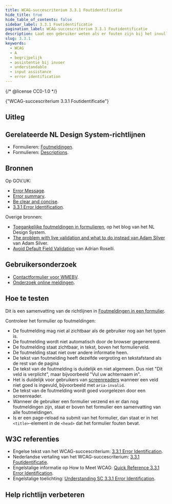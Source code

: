 ```yaml
---
title: WCAG-succescriterium 3.3.1 Foutidentificatie
hide_title: true
hide_table_of_contents: false
sidebar_label: 3.3.1 Foutidentificatie
pagination_label: WCAG-succescriterium 3.3.1 Foutidentificatie
description: Laat een gebruiker weten als er fouten zijn bij het invullen van een formulier.
slug: 3.3.1
keywords:
  - WCAG
  - A
  - begrijpelijk
  - assistentie bij invoer
  - understandable
  - input assistance
  - error identification
---
```


{/* @license CC0-1.0 */}


<WcagHeadingGroup level={1} conformanceLevel="Niveau A">
  {"WCAG-succescriterium 3.3.1 Foutidentificatie"}
</WcagHeadingGroup>

## Uitleg

<Summary />

## Gerelateerde NL Design System-richtlijnen

- Formulieren: [Foutmeldingen](/richtlijnen/formulieren/foutmeldingen).
- Formulieren: [Descriptions](/richtlijnen/formulieren/descriptions).

## Bronnen

Op GOV.UK:

- [<span lang="en">Error Message</span>](https://design-system.service.gov.uk/components/error-message/).
- [<span lang="en">Error summary</span>](https://design-system.service.gov.uk/components/error-summary/).
- [<span lang="en">Be clear and concise</span>](https://design-system.service.gov.uk/components/error-message/#be-clear-and-concise).
- [<span lang="en">3.3.1 Error Identification</span>](https://github.com/alphagov/wcag-primer/wiki/3.3.1).

Overige bronnen:

- [Toegankelijke foutmeldingen in formulieren](/blog/toegankelijke-foutmeldingen-formulieren), op het blog van het NL Design System.
- [<span lang="en">The problem with live validation and what to do instead van Adam Silver</span>](https://adamsilver.io/blog/the-problem-with-live-validation-and-what-to-do-instead/) van Adam Silver.
- [<span lang="en">Avoid Default Field Validation</span>](https://adrianroselli.com/2019/02/avoid-default-field-validation.html) van Adrian Roselli.

## Gebruikersonderzoek

- [Contactformulier voor WMEBV](https://gebruikersonderzoeken.nl/docs/onderzoek-bekijken/wmebv/vng-online-formulieren).
- [Onderzoek online meldingen](https://gebruikersonderzoeken.nl/docs/onderzoek-bekijken/utrecht-online-meldingen).

<CTAGebruikersonderzoek />

## Hoe te testen

Dit is een samenvatting van de richtlijnen in [Foutmeldingen in een formulier](/richtlijnen/formulieren/foutmeldingen).

Controleer het formulier op foutmeldingen:

- De foutmelding mag niet al zichtbaar als de gebruiker nog aan het typen is.
- De foutmelding wordt niet automatisch door de browser gegenereerd.
- De foutmelding staat zichtbaar, in tekst, boven het formulierveld.
- De foutmelding staat niet over andere informatie heen.
- De tekst van foutmelding heeft dezelfde vergroting en tekstafstand als de rest van de pagina
- De tekst van de foutmelding is duidelijk en niet algemeen. Dus niet "Dit veld is verplicht", maar bijvoorbeeld "Vul uw achternaam in".
- Het is duidelijk voor gebruikers van [screenreaders](/woordenlijst/#screenreader) wanneer een veld niet goed is ingevuld, bijvoorbeeld met `aria-invalid`.
- De tekst van de foutmelding wordt goed voorgelezen door een screenreader.
- Wanneer de gebruiker een formulier verzend en er dan nog foutmeldingen zijn, staat er boven het formulier een samenvatting van alle foutmeldingen.
- Is er een page-reload na submit van het formulier, dan staat er in het `<title>`-element in de `<head>` dat het formulier fouten bevat.

## W3C referenties

- Engelse tekst van het WCAG-succescriterium: [<span lang="en">3.3.1 Error Identification</span>](https://www.w3.org/TR/WCAG22/#error-identification).
- Nederlandse vertaling van het WCAG-succescriterium: [3.3.1 Foutidentificatie](https://www.w3.org/Translations/WCAG22-nl/#foutidentificatie).
- Engelstalige informatie op <span lang="en">How to Meet WCAG</span>: [<span lang="en">Quick Reference 3.3.1 Error Identification</span>](https://www.w3.org/WAI/WCAG22/quickref/#error-identification).
- Engelstalige toelichting: [<span lang="en">Understanding SC 3.3.1 Error Identification</span>](https://www.w3.org/WAI/WCAG22/Understanding/error-identification.html).

<SpotlightSection>
  <Markdown omitH1 headinglevel={3}>
    <Disclaimer />
  </Markdown>
</SpotlightSection>

## Help richtlijn verbeteren

<Markdown omitH1 headinglevel={3}>
  <WCAGFooterInfo />
</Markdown>
